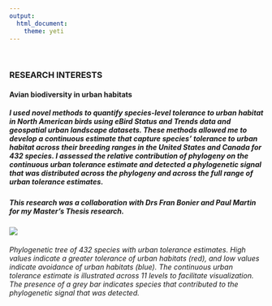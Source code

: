 ```yaml
---
output: 
  html_document:
    theme: yeti
---
```

<p>&nbsp;</p>
### **RESEARCH INTERESTS**

#### **Avian biodiversity in urban habitats**
##### I used novel methods to quantify species-level tolerance to urban habitat in North American birds using eBird Status and Trends data and geospatial urban landscape datasets. These methods allowed me to develop a continuous estimate that capture species' tolerance to urban habitat across their breeding ranges in the United States and Canada for 432 species. I assessed the relative contribution of phylogeny on the continuous urban tolerance estimate and detected a phylogenetic signal that was distributed across the phylogeny and across the full range of urban tolerance estimates.
##### This research was a collaboration with Drs Fran Bonier and Paul Martin for my Master's Thesis research. 
[ ![](images/phylogeny_urban_responses_REFanelli.jpeg) ](images/phylogeny_urban_responses_REFanelli.jpeg)

###### Phylogenetic tree of 432 species with urban tolerance estimates. High values indicate a greater tolerance of urban habitats (red), and low values indicate avoidance of urban habitats (blue). The continuous urban tolerance estimate is illustrated across 11 levels to facilitate visualization. The presence of a grey bar indicates species that contributed to the phylogenetic signal that was detected.


